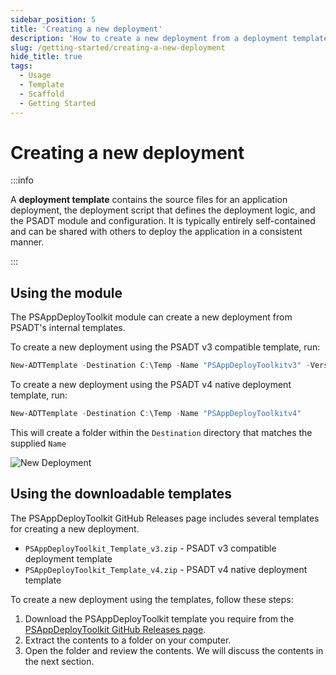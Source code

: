 ```yaml
---
sidebar_position: 5
title: 'Creating a new deployment'
description: 'How to create a new deployment from a deployment template.'
slug: /getting-started/creating-a-new-deployment
hide_title: true
tags:
  - Usage
  - Template
  - Scaffold
  - Getting Started
---
```


# Creating a new deployment

:::info

A **deployment template** contains the source files for an application deployment, the deployment script that defines the deployment logic, and the PSADT module and configuration. It is typically entirely self-contained and can be shared with others to deploy the application in a consistent manner.

:::

## Using the module

The PSAppDeployToolkit module can create a new deployment from PSADT's internal templates.

To create a new deployment using the PSADT v3 compatible template, run:

```powershell
New-ADTTemplate -Destination C:\Temp -Name "PSAppDeployToolkitv3" -Version 3
```

To create a new deployment using the PSADT v4 native deployment template, run:

```powershell
New-ADTTemplate -Destination C:\Temp -Name "PSAppDeployToolkitv4"
```

This will create a folder within the `Destination` directory that matches the supplied `Name`

 ![New Deployment](../images/gettingstarted-newdeployment.png)

## Using the downloadable templates

The PSAppDeployToolkit GitHub Releases page includes several templates for creating a new deployment.

- `PSAppDeployToolkit_Template_v3.zip` - PSADT v3 compatible deployment template
- `PSAppDeployToolkit_Template_v4.zip` - PSADT v4 native deployment template


To create a new deployment using the templates, follow these steps:

1. Download the PSAppDeployToolkit template you require from the [PSAppDeployToolkit GitHub Releases page](https://github.com/PSAppDeployToolkit/PSAppDeployToolkit/releases/latest).
2. Extract the contents to a folder on your computer.
3. Open the folder and review the contents. We will discuss the contents in the next section.
